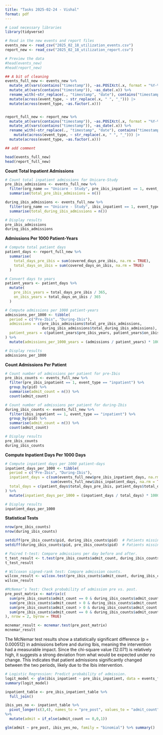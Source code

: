```yaml
---
title: "Tasks 2025-02-24 - Vishal"
format: pdf
---
```


```r
# Load necessary libraries
library(tidyverse)

# Read in the new events and report files
events_new <- read_csv("2025_02_18_utilization_events.csv")
report_new <- read_csv("2025_02_18_utilization_report.csv")

# Preview the data
#head(events_new)
#head(report_new)

## A bit of cleaning
events_full_new <- events_new %>%
  mutate_at(vars(contains("timestamp")), ~as.POSIXct(.x, format = "%Y-%m-%d %H:%M:%S")) %>%
  mutate_at(vars(contains("timestamp")), ~as_date(.x)) %>%
  rename_with(~str_replace(., "timestamp", "date"), contains("timestamp")) %>%
  mutate(across(event_type, ~ str_replace(.x, " ", "_"))) |>
  mutate(across(event_type, ~as.factor(.x)))


report_full_new <- report_new %>%
  mutate_at(vars(contains("timestamp")), ~as.POSIXct(.x, format = "%Y-%m-%d %H:%M:%S")) %>%
  mutate_at(vars(contains("timestamp")), ~as_date(.x)) %>%
  rename_with(~str_replace(., "timestamp", "date"), contains("timestamp")) %>%
    mutate(across(event_type, ~ str_replace(.x, " ", "_"))) |>
  mutate(across(event_type, ~as.factor(.x)))

## add comment

head(events_full_new)
head(report_full_new)
```

**Count Total Inpatient Admissions**

```r
# Count total inpatient admissions for Unicare-Study
pre_ibis_admissions <- events_full_new %>%
  filter(org_name == "Unicare - Study", pre_ibis_inpatient == 1, event_type == "inpatient") %>%
  summarise(total_pre_ibis_admissions = n())

during_ibis_admissions <- events_full_new %>%
  filter(org_name == "Unicare - Study", ibis_inpatient == 1, event_type == "inpatient") %>%
  summarise(total_during_ibis_admissions = n())

# Display results
pre_ibis_admissions
during_ibis_admissions
```

**Admissions Per 1000 Patient-Years**

```r
# Compute total patient days
patient_days <- report_full_new %>%
  summarise(
    total_days_pre_ibis = sum(covered_days_pre_ibis, na.rm = TRUE),
    total_days_on_ibis = sum(covered_days_on_ibis, na.rm = TRUE)
  )

# Convert days to years
patient_years <- patient_days %>%
  mutate(
    pre_ibis_years = total_days_pre_ibis / 365,
    on_ibis_years = total_days_on_ibis / 365
  )

# Compute admissions per 1000 patient-years
admissions_per_1000 <- tibble(
  period = c("Pre-Ibis", "During-Ibis"),
  admissions = c(pre_ibis_admissions$total_pre_ibis_admissions,
                 during_ibis_admissions$total_during_ibis_admissions),
  patient_years = c(patient_years$pre_ibis_years, patient_years$on_ibis_years)
) %>%
  mutate(admissions_per_1000_years = (admissions / patient_years) * 1000)

# Display results
admissions_per_1000
```

**Count Admissions Per Patient**

```r
# Count number of admissions per patient for pre-Ibis
pre_ibis_counts <- events_full_new %>%
  filter(pre_ibis_inpatient == 1, event_type == "inpatient") %>%
  group_by(pid) %>%
  summarise(admit_count = n()) %>%
  count(admit_count)

# Count number of admissions per patient for during-Ibis
during_ibis_counts <- events_full_new %>%
  filter(ibis_inpatient == 1, event_type == "inpatient") %>%
  group_by(pid) %>%
  summarise(admit_count = n()) %>%
  count(admit_count)

# Display results
pre_ibis_counts
during_ibis_counts
```

**Compute Inpatient Days Per 1000 Days**

```r
# Compute inpatient days per 1000 patient-days
inpatient_days_per_1000 <- tibble(
  period = c("Pre-Ibis", "During-Ibis"),
  inpatient_days = c(sum(events_full_new$pre_ibis_inpatient_days, na.rm = TRUE),
                     sum(events_full_new$ibis_inpatient_days, na.rm = TRUE)),
  total_days = c(patient_days$total_days_pre_ibis, patient_days$total_days_on_ibis)
) %>%
  mutate(inpatient_days_per_1000 = (inpatient_days / total_days) * 1000)

# Display results
inpatient_days_per_1000
```

**Statistical Tests**

```r
nrow(pre_ibis_counts)
nrow(during_ibis_counts)
```

```r
setdiff(pre_ibis_counts$pid, during_ibis_counts$pid)  # Patients missing from during_ibis_counts
setdiff(during_ibis_counts$pid, pre_ibis_counts$pid)  # Patients missing from pre_ibis_counts
```

```r
# Paired t-test: Compare admissions per day before and after.
t_test_result <- t.test(pre_ibis_counts$admit_count, during_ibis_counts$admit_count, paired = TRUE)
t_test_result
```

```r
# Wilcoxon signed-rank test: Compare admission counts.
wilcox_result <- wilcox.test(pre_ibis_counts$admit_count, during_ibis_counts$admit_count, paired = TRUE)
wilcox_result
```

```r
#McNemar’s Test: Check probability of admission pre vs. post.
pre_post_matrix <- matrix(c(
  sum(pre_ibis_counts$admit_count == 0 & during_ibis_counts$admit_count > 0),
  sum(pre_ibis_counts$admit_count > 0 & during_ibis_counts$admit_count == 0),
  sum(pre_ibis_counts$admit_count > 0 & during_ibis_counts$admit_count > 0),
  sum(pre_ibis_counts$admit_count == 0 & during_ibis_counts$admit_count == 0)
), nrow = 2, byrow = TRUE)

mcnemar_result <- mcnemar.test(pre_post_matrix)
mcnemar_result 
```

The McNemar test results show a statistically significant difference (p = 0.000512) in admissions before and during Ibis, meaning the intervention had a measurable impact. Since the chi-square value (12.071) is relatively high, it suggests a strong deviation from what would be expected under no change. This indicates that patient admissions significantly changed between the two periods, likely due to the Ibis intervention.

```r
# Logistic Regression: Predict probability of admission.
logit_model <- glm(ibis_inpatient ~ pre_ibis_inpatient, data = events_full_new, family = "binomial")
summary(logit_model)
```

```r
inpatient_table <- pre_ibis_inpatient_table %>% 
  full_join()
```

```r
ibis_yes_no <- inpatient_table %>% 
  pivot_longer(c(3,4), names_to = "pre_post", values_to = "admit_count")
%>% 
  mutate(admit = if_else(admit_count == 0,0,1))
```

```r
glm(admit ~ pre_post, ibis_yes_no, family = "binomial") %>% summary()

```
